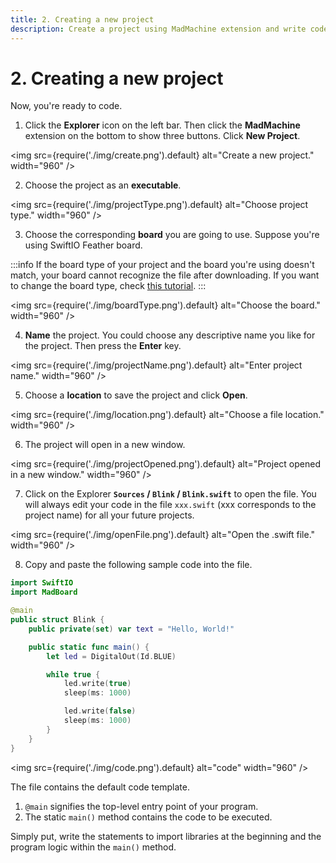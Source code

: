 ```yaml
---
title: 2. Creating a new project
description: Create a project using MadMachine extension and write code.
---
```


# 2. Creating a new project

Now, you're ready to code. 

1. Click the **Explorer** icon on the left bar. Then click the **MadMachine** extension on the bottom to show three buttons. Click **New Project**.

<img
  src={require('./img/create.png').default}
  alt="Create a new project." width="960"
/>

2. Choose the project as an **executable**. 

<img
  src={require('./img/projectType.png').default}
  alt="Choose project type." width="960"
/>

3. Choose the corresponding **board** you are going to use. Suppose you're using SwiftIO Feather board. 

  :::info
  If the board type of your project and the board you're using doesn't match, your board cannot recognize the file after downloading. If you want to change the board type, check [this tutorial](../advanced/change-board).
  :::

<img
  src={require('./img/boardType.png').default}
  alt="Choose the board." width="960"
/>

4. **Name** the project. You could choose any descriptive name you like for the project. Then press the **Enter** key.

<img
  src={require('./img/projectName.png').default}
  alt="Enter project name." width="960"
/>

5. Choose a **location** to save the project and click **Open**. 

<img
  src={require('./img/location.png').default}
  alt="Choose a file location." width="960"
/>

6. The project will open in a new window. 

<img
  src={require('./img/projectOpened.png').default}
  alt="Project opened in a new window." width="960"
/>

7. Click on the Explorer **`Sources` / `Blink` / `Blink.swift`** to open the file. You will always edit your code in the file `xxx.swift` (xxx corresponds to the project name) for all your future projects. 

<img
  src={require('./img/openFile.png').default}
  alt="Open the .swift file." width="960"
/>

8. Copy and paste the following sample code into the file.

```swift title="Blink.swift" showLineNumbers
import SwiftIO
import MadBoard

@main
public struct Blink {
    public private(set) var text = "Hello, World!"

    public static func main() {
        let led = DigitalOut(Id.BLUE)

        while true {
            led.write(true)
            sleep(ms: 1000)

            led.write(false)
            sleep(ms: 1000)
        }
    }
}
```

<img
  src={require('./img/code.png').default}
  alt="code" width="960"
/>

The file contains the default code template. 
1. `@main` signifies the top-level entry point of your program. 
2. The static `main()` method contains the code to be executed.

Simply put, write the statements to import libraries at the beginning and the program logic within the `main()` method.